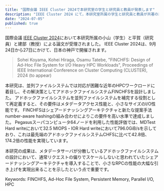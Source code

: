 ```yaml
---
title: "国際会議 IEEE Cluster 2024で本研究室の学生と研究員と教員が発表します"
description: "IEEE Cluster 2024 にて，本研究室所属の学生と研究員と教員が共著の以下の論文が受理されました．"
date: "2024-07-05"
published: true
---
```


国際会議 [IEEE Cluster 2024](https://clustercomp.org/2024/)において本研究所属の小山（学生）と平賀（研究員）と建部（教授）による論文が受理されました。
IEEE Cluster 2024は、9月24日から27日にかけて、日本の神戸で開催されます。

> Sohei Koyama, Kohei Hiraga, Osamu Tatebe, "FINCHFS: Design of Ad-Hoc File System for I/O Heavy HPC Workloads", Proceedings of IEEE International Conference on Cluster Computing (CLUSTER), 2024 (to appear)

本研究は、並列ファイルシステムでは対応が困難な近年のHPCワークロードに着目し、その解決策としてアドホックファイルシステムFINCHFSを設計しました。
アドホックファイルシステムを並列ファイルシステムを補完する役割として再定義すると、その要件はメタデータアクセス性能と、小さなサイズのI/O性能です。
FINCHFSはシェアードナッシングアーキテクチャと新たな提案手法number-aware hashingの組み合わせによりこの要件を高い水準で達成しました。
Pegasusスーパコンピュータ64ノードを利用した性能評価では、MDTest Hard writeにおいて32.5 MIOPS・IOR Hard writeにおいて796.0GiB/sを示しており、これは最先端のアドホックファイルシステムCHFSに比べて42.8倍、174.2倍の性能を実現しています。

本研究の成果は、メタデータサーバが分散しているアドホックファイルシステムの設計において、通常リクエストの偏りでスケールしないと思われていたシェアードナッシングアーキテクチャを導入することで、小さなRPCの性能の大幅な引き上げを実現出来ることを示したという点で重要です。

Keywords: FINCHFS, Ad-Hoc File System, Persistent Memory, Parallel I/O, HPC
